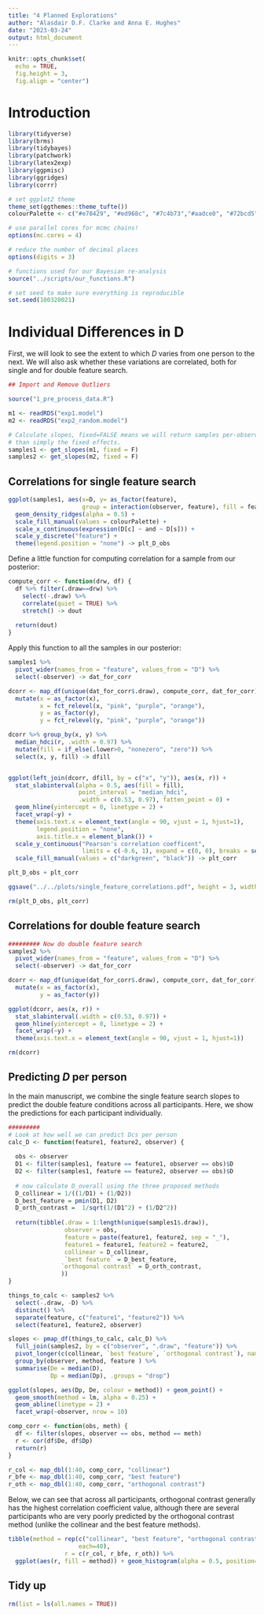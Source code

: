```yaml
---
title: "4 Planned Explorations"
author: "Alasdair D.F. Clarke and Anna E. Hughes"
date: "2023-03-24"
output: html_document
---
```


```r
knitr::opts_chunk$set(
  echo = TRUE,
  fig.height = 3,
  fig.align = "center")
```

# Introduction

```r
library(tidyverse)
library(brms)
library(tidybayes)
library(patchwork)
library(latex2exp)
library(ggpmisc)
library(ggridges)
library(corrr)
```

```r
# set ggplot2 theme
theme_set(ggthemes::theme_tufte())
colourPalette <- c("#e78429", "#ed968c", "#7c4b73","#aadce0", "#72bcd5", "528fad")

# use parallel cores for mcmc chains!
options(mc.cores = 4)

# reduce the number of decimal places
options(digits = 3)

# functions used for our Bayesian re-analysis
source("../scripts/our_functions.R")

# set seed to make sure everything is reproducible 
set.seed(100320021)
```

# Individual Differences in D

First, we will look to see the extent to which $D$ varies from one person to the next. We will also ask whether these variations are correlated, both for single and for double feature search. 


```r
## Import and Remove Outliers 

source("1_pre_process_data.R")

m1 <- readRDS("exp1.model")
m2 <- readRDS("exp2_random.model")

# Calculate slopes, fixed=FALSE means we will return samples per-observer, rather
# than simply the fixed effects. 
samples1 <- get_slopes(m1, fixed = F)
samples2 <- get_slopes(m2, fixed = F) 
```

## Correlations for single feature search

```r
ggplot(samples1, aes(x=D, y= as_factor(feature), 
                     group = interaction(observer, feature), fill = feature)) +
  geom_density_ridges(alpha = 0.5) +
  scale_fill_manual(values = colourPalette) + 
  scale_x_continuous(expression(D[c] ~ and ~ D[s])) + 
  scale_y_discrete("feature") + 
  theme(legend.position = "none") -> plt_D_obs
```

Define a little function for computing correlation for a sample from our posterior:

```r
compute_corr <- function(drw, df) {
  df %>% filter(.draw==drw) %>%
    select(-.draw) %>%
    correlate(quiet = TRUE) %>%
    stretch() -> dout
  
  return(dout)
}
```

Apply this function to all the samples in our posterior: 

```r
samples1 %>% 
  pivot_wider(names_from = "feature", values_from = "D") %>%
  select(-observer) -> dat_for_corr

dcorr <- map_df(unique(dat_for_corr$.draw), compute_corr, dat_for_corr) %>%
  mutate(x = as_factor(x), 
         x = fct_relevel(x, "pink", "purple", "orange"), 
         y = as_factor(y),
         y = fct_relevel(y, "pink", "purple", "orange"))
```

```r
dcorr %>% group_by(x, y) %>%
  median_hdci(r, .width = 0.97) %>%
  mutate(fill = if_else(.lower>0, "nonezero", "zero")) %>%
  select(x, y, fill) -> dfill


ggplot(left_join(dcorr, dfill, by = c("x", "y")), aes(x, r)) +
  stat_slabinterval(alpha = 0.5, aes(fill = fill), 
                    point_interval = "median_hdci",
                    .width = c(0.53, 0.97), fatten_point = 0) + 
  geom_hline(yintercept = 0, linetype = 2) + 
  facet_wrap(~y) +
  theme(axis.text.x = element_text(angle = 90, vjust = 1, hjust=1),
        legend.position = "none",
        axis.title.x = element_blank()) +
  scale_y_continuous("Pearson's correlation coefficent", 
                     limits = c(-0.6, 1), expand = c(0, 0), breaks = seq(-0.5, 1, 0.5)) +
  scale_fill_manual(values = c("darkgreen", "black")) -> plt_corr
```

```r
plt_D_obs + plt_corr

ggsave("../../plots/single_feature_correlations.pdf", height = 3, width = 8)

rm(plt_D_obs, plt_corr)
```

## Correlations for double feature search 

```r
######### Now do double feature search
samples2 %>% 
  pivot_wider(names_from = "feature", values_from = "D") %>%
  select(-observer) -> dat_for_corr

dcorr <- map_df(unique(dat_for_corr$.draw), compute_corr, dat_for_corr) %>%
  mutate(x = as_factor(x), 
         y = as_factor(y))
```

```r
ggplot(dcorr, aes(x, r)) +
  stat_slabinterval(.width = c(0.53, 0.97)) + 
  geom_hline(yintercept = 0, linetype = 2) + 
  facet_wrap(~y) +
  theme(axis.text.x = element_text(angle = 90, vjust = 1, hjust=1))

rm(dcorr)
```

## Predicting $D$ per person

In the main manuscript, we combine the single feature search slopes to predict the double feature conditions across all participants. Here, we show the predictions for each participant individually.

```r
#########
# Look at how well we can predict Dcs per person
calc_D <- function(feature1, feature2, observer) {
  
  obs <- observer
  D1 <- filter(samples1, feature == feature1, observer == obs)$D
  D2 <- filter(samples1, feature == feature2, observer == obs)$D
  
  # now calculate D_overall using the three proposed methods
  D_collinear = 1/((1/D1) + (1/D2))
  D_best_feature = pmin(D1, D2)
  D_orth_contrast =  1/sqrt(1/(D1^2) + (1/D2^2))
  
  return(tibble(.draw = 1:length(unique(samples1$.draw)),
                observer = obs,
                feature = paste(feature1, feature2, sep = "_"),
                feature1 = feature1, feature2 = feature2,
                collinear = D_collinear,
                `best feature` = D_best_feature,
               `orthogonal contrast` = D_orth_contrast,
               ))
}
```

```r
things_to_calc <- samples2 %>% 
  select(-.draw, -D) %>%
  distinct() %>% 
  separate(feature, c("feature1", "feature2")) %>%
  select(feature1, feature2, observer)

slopes <- pmap_df(things_to_calc, calc_D) %>% 
  full_join(samples2, by = c("observer", ".draw", "feature")) %>%
  pivot_longer(c(collinear, `best feature`, `orthogonal contrast`), names_to = "method", values_to = "Dp") %>% 
  group_by(observer, method, feature ) %>%
  summarise(De = median(D), 
            Dp = median(Dp), .groups = "drop")
```

```r
ggplot(slopes, aes(Dp, De, colour = method)) + geom_point() +
  geom_smooth(method = lm, alpha = 0.25) +
  geom_abline(linetype = 2) + 
  facet_wrap(~observer, nrow = 10)
```

```r
comp_corr <- function(obs, meth) {
  df <- filter(slopes, observer == obs, method == meth)
  r <- cor(df$De, df$Dp)
  return(r)
}

r_col <- map_dbl(1:40, comp_corr, "collinear")
r_bfe <- map_dbl(1:40, comp_corr, "best feature")
r_oth <- map_dbl(1:40, comp_corr, "orthogonal contrast")
```

Below, we can see that across all participants, orthogonal contrast generally has the highest correlation coefficient value, although there are several participants who are very poorly predicted by the orthogonal contrast method (unlike the collinear and the best feature methods).

```r
tibble(method = rep(c("collinear", "best feature", "orthogonal contrast"), 
                    each=40),
                r = c(r_col, r_bfe, r_oth)) %>%
  ggplot(aes(r, fill = method)) + geom_histogram(alpha = 0.5, position=position_identity())

```


## Tidy up

```r
rm(list = ls(all.names = TRUE))
```


